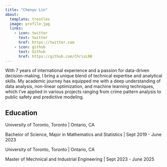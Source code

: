 ```yaml
---
title: "Chenyu Lin"
about:
  template: trestles
  image: profile.jpg
  links:
    - icon: twitter
      text: twitter
      href: https://twitter.com
    - icon: github
      text: Github
      href: https://github.com/ChrisL00
---
```


With 7 years of international experience and a passion for data-driven decision-making, I bring a unique blend of technical expertise and analytical skills. My academic journey has equipped me with a deep understanding of data analysis, non-linear optimization, and machine learning techniques, which I’ve applied in various projects ranging from crime pattern analysis to public safety and predictive modeling.

## Education

University of Toronto, Toronto | Ontario, CA

Bachelor of Science, Major in Mathematics and Statistics | Sept 2019 - June 2023

University of Toronto, Toronto | Ontario, CA

Master of Mechnical and Industrial Engineering | Sept 2023 - June 2025


